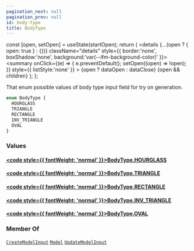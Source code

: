 ```yaml
---
pagination_next: null
pagination_prev: null
id: body-type
title: BodyType
---
```









  const [open, setOpen] = useState(startOpen);
  return (
    <details {...(open ? { open: true } : {})} className="details" style={{ border:'none', boxShadow:'none', background:'var(--ifm-background-color)' }}>
      <summary
        onClick={(e) => {
          e.preventDefault();
          setOpen((open) => !open);
        }}
        style={{ listStyle:'none' }}
      >
      {open ? dataOpen : dataClose}
      </summary>
      {open && children}
    </details>
  );
};








That enum possible values of body type input field for try on generation.


```graphql
enum BodyType {
  HOURGLASS
  TRIANGLE
  RECTANGLE
  INV_TRIANGLE
  OVAL
}
```




### Values

#### [<code style={{ fontWeight: 'normal' }}>BodyType.<b>HOURGLASS</b></code>](#)  
> 
> 
> 
> 

#### [<code style={{ fontWeight: 'normal' }}>BodyType.<b>TRIANGLE</b></code>](#)  
> 
> 
> 
> 

#### [<code style={{ fontWeight: 'normal' }}>BodyType.<b>RECTANGLE</b></code>](#)  
> 
> 
> 
> 

#### [<code style={{ fontWeight: 'normal' }}>BodyType.<b>INV_TRIANGLE</b></code>](#)  
> 
> 
> 
> 

#### [<code style={{ fontWeight: 'normal' }}>BodyType.<b>OVAL</b></code>](#)  
> 
> 
> 
> 





### Member Of

[`CreateModelInput`](/types/inputs/create-model-input)  <Badge class="badge badge--secondary" text="input"/><Bullet />[`Model`](/types/objects/model)  <Badge class="badge badge--secondary" text="object"/><Bullet />[`UpdateModelInput`](/types/inputs/update-model-input)  <Badge class="badge badge--secondary" text="input"/>

